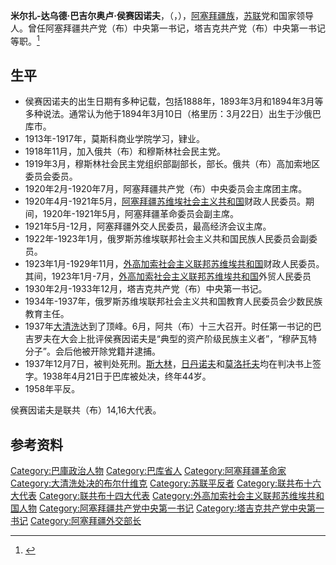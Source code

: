 {{Infobox officeholder
|original_name  = Мирза Давуд Багир оглы Гусейнов
|name           = 米尔扎-达乌德·巴吉尔奥卢·侯赛因诺夫
|image          = Mirza Davud Huseynov (cropped).jpg
|office         = [[阿塞拜疆共产党_(1920年)|阿塞拜疆共产党]]中央委员会主席团主席
|term_start     = 1920年2月12日
|term_end       = 1920年7月23日
|predecessor    = 职位建立
|successor      = [[维克多·伊万诺维奇·纳尼什维利|维克多·伊万诺维奇·纳尼什维利]]
|office2         = [[塔吉克共产党|塔吉克共产党]]中央第一书记
|term_start2     = 1930年2月10日
|term_end2       = 1933年12月25日
|predecessor2    = [[希林绍·绍捷穆尔|希林绍·绍捷穆尔]]
|successor2      = [[格利戈里·伊萨科维奇·布罗伊多|格利戈里·伊萨科维奇·布罗伊多]]
|birth_date     = {{OldStyleDate|1894年|3月22日|3月10日}}
|birth_place    = {{flag|Russian Empire}}[[巴库省|巴库省]]巴库
|death_date     = {{Death date and age|1938|2|21|1894|3|22}}
|death_place    = {{URS}}[[巴库|巴库]]
|party          = [[苏联共产党|苏联共产党]]
|nationality   = {{flag|Russian Empire}}（1894－1917）<br>{{flag|Russian SFSR|1918}}（1917-1922）<br>{{URS}}（1922－1938）
|occupation     =  政治家
}}

'''米尔扎-达乌德·巴吉尔奥卢·侯赛因诺夫'''，（{{lang-ru|'''Мирза Давуд Багир оглы Гусейнов'''}}，{{bd|1894年|3月10日（格里历：3月22日）|1938年|2月21日}}），[[阿塞拜疆族|阿塞拜疆族]]，[[苏联|苏联]]党和国家领导人。曾任阿塞拜疆共产党（布）中央第一书记，塔吉克共产党（布）中央第一书记等职。<ref>{{Cite web|title=Справочник по истории Коммунистической партии и Советского Союза 1898 - 1991|url=http://www.knowbysight.info/GGG/02317.asp|access-date=2020-11-14|archive-date=2016-03-04|archive-url=https://web.archive.org/web/20160304073631/http://www.knowbysight.info/GGG/02317.asp|dead-url=no}}</ref>

== 生平 ==
* 侯赛因诺夫的出生日期有多种记载，包括1888年，1893年3月和1894年3月等多种说法。通常认为他于1894年3月10日（格里历：3月22日）出生于沙俄巴库市。
* 1913年-1917年，莫斯科商业学院学习，肄业。
* 1918年11月，加入俄共（布）和穆斯林社会民主党。
* 1919年3月，穆斯林社会民主党组织部副部长，部长。俄共（布）高加索地区委员会委员。
* 1920年2月-1920年7月，阿塞拜疆共产党（布）中央委员会主席团主席。
* 1920年4月-1921年5月，[[阿塞拜疆苏维埃社会主义共和国|阿塞拜疆苏维埃社会主义共和国]]财政人民委员。期间，1920年-1921年5月，阿塞拜疆革命委员会副主席。
* 1921年5月-12月，阿塞拜疆外交人民委员，最高经济会议主席。
* 1922年-1923年1月，俄罗斯苏维埃联邦社会主义共和国民族人民委员会副委员。
* 1923年1月-1929年11月，[[外高加索社会主义联邦苏维埃共和国|外高加索社会主义联邦苏维埃共和国]]财政人民委员。其间，1923年1月-7月，[[外高加索社会主义联邦苏维埃共和国|外高加索社会主义联邦苏维埃共和国]]外贸人民委员
* 1930年2月-1933年12月，塔吉克共产党（布）中央第一书记。
* 1934年-1937年，俄罗斯苏维埃联邦社会主义共和国教育人民委员会少数民族教育主任。
* 1937年[[大清洗|大清洗]]达到了顶峰。6月，阿共（布）十三大召开。时任第一书记的巴吉罗夫在大会上批评侯赛因诺夫是“典型的资产阶级民族主义者”，“穆萨瓦特分子”。会后他被开除党籍并逮捕。
* 1937年12月7日，被判处死刑。[[斯大林|斯大林]]，[[日丹诺夫|日丹诺夫]]和[[莫洛托夫|莫洛托夫]]均在判决书上签字。1938年4月21日于巴库被处决，终年44岁。
* 1958年平反。
侯赛因诺夫是联共（布）14,16大代表。

== 参考资料 ==
{{Reflist}}

{{亞塞拜然外交部部長}}
{{亞塞拜然共產主義}}
{{Authority control}}

[[Category:巴庫政治人物|Category:巴庫政治人物]]
[[Category:巴库省人|Category:巴库省人]]
[[Category:阿塞拜疆革命家|Category:阿塞拜疆革命家]]
[[Category:大清洗处决的布尔什维克|Category:大清洗处决的布尔什维克]]
[[Category:苏联平反者|Category:苏联平反者]]
[[Category:联共布十六大代表|Category:联共布十六大代表]]
[[Category:联共布十四大代表|Category:联共布十四大代表]]
[[Category:外高加索社会主义联邦苏维埃共和国人物|Category:外高加索社会主义联邦苏维埃共和国人物]]
[[Category:阿塞拜疆共产党中央第一书记|Category:阿塞拜疆共产党中央第一书记]]
[[Category:塔吉克共产党中央第一书记|Category:塔吉克共产党中央第一书记]]
[[Category:阿塞拜疆外交部长|Category:阿塞拜疆外交部长]]